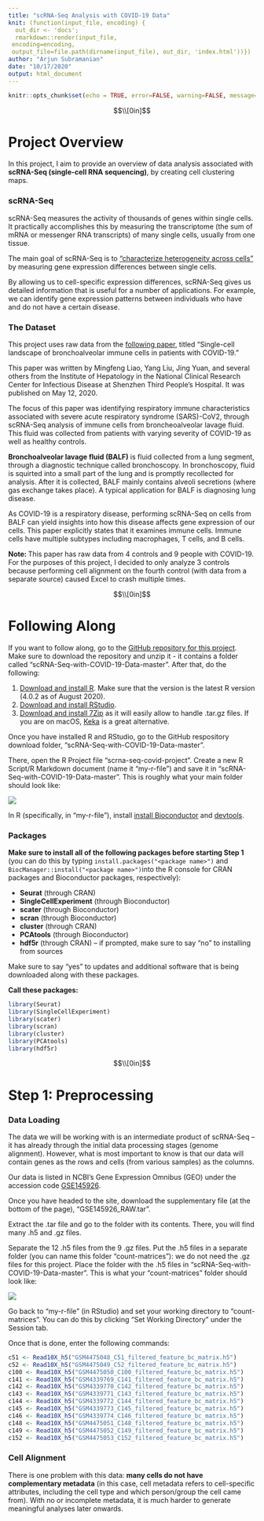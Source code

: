 ```yaml
---
title: "scRNA-Seq Analysis with COVID-19 Data"
knit: (function(input_file, encoding) {
  out_dir <- 'docs';
  rmarkdown::render(input_file,
 encoding=encoding,
 output_file=file.path(dirname(input_file), out_dir, 'index.html'))})
author: "Arjun Subramanian"
date: "10/17/2020"
output: html_document
---
```


```r
knitr::opts_chunk$set(echo = TRUE, error=FALSE, warning=FALSE, message=FALSE, results = "hide")
```

$$\\[0in]$$

# Project Overview

In this project, I aim to provide an overview of data analysis associated with **scRNA-Seq (single-cell RNA sequencing)**, by creating cell clustering maps.  

### scRNA-Seq

scRNA-Seq measures the activity of thousands of genes within single cells. It practically accomplishes this by measuring the transcriptome (the sum of mRNA or messenger RNA transcripts) of many single cells, usually from one tissue.

The main goal of scRNA-Seq is to ["characterize heterogeneity across cells"](https://osca.bioconductor.org/feature-selection.html) by measuring gene expression differences between single cells. 

By allowing us to cell-specific expression differences, scRNA-Seq gives us detailed information that is useful for a number of applications. For example, we can identify gene expression patterns between individuals who have and do not have a certain disease.

### The Dataset

This project uses raw data from the [following paper](https://www.nature.com/articles/s41591-020-0901-9), titled "Single-cell landscape of bronchoalveolar immune cells in patients with COVID-19." 

This paper was written by Mingfeng Liao, Yang Liu, Jing Yuan, and several others from the Institute of Hepatology in the National Clinical Research Center for Infectious Disease at Shenzhen Third People's Hospital. It was published on May 12, 2020.

The focus of this paper was identifying respiratory immune characteristics associated with severe acute respiratory syndrome (SARS)-CoV2, through scRNA-Seq analysis of immune cells from broncheoalveolar lavage fluid. This fluid was collected from patients with varying severity of COVID-19 as well as healthy controls.

**Bronchoalveolar lavage fluid (BALF)** is fluid collected from a lung segment, through a diagnostic technique called bronchoscopy. In bronchoscopy, fluid is squirted into a small part of the lung and is promptly recollected for analysis. After it is collected, BALF mainly contains alveoli secretions (where gas exchange takes place). A typical application for BALF is diagnosing lung disease.

As COVID-19 is a respiratory disease, performing scRNA-Seq on cells from BALF can yield insights into how this disease affects gene expression of our cells. This paper explicitly states that it examines immune cells. Immune cells have multiple subtypes including macrophages, T cells, and B cells.

**Note: ** This paper has raw data from 4 controls and 9 people with COVID-19. For the purposes of this project, I decided to only analyze 3 controls because performing cell alignment on the fourth control (with data from a separate source) caused Excel to crash multiple times. 

$$\\[0in]$$

# Following Along

If you want to follow along, go to the [GitHub repository for this project](https://github.com/arjuncsubra/scRNA-Seq-with-COVID-19-Data). Make sure to download the repository and unzip it - it contains a folder called "scRNA-Seq-with-COVID-19-Data-master".
After that, do the following:

1. [Download and install R](https://cloud.r-project.org/). Make sure that the version is the latest R version (4.0.2 as of August 2020).
2. [Download and install RStudio](https://rstudio.com/products/rstudio/download/).
3. [Download and install 7Zip](https://www.7-zip.org/download.html) as it will easily allow to handle .tar.gz files. If you are on macOS, [Keka](https://www.keka.io/en/) is a great alternative.

Once you have installed R and RStudio, go to the GitHub respository download folder, "scRNA-Seq-with-COVID-19-Data-master". 

There, open the R Project file "scrna-seq-covid-project". Create a new R Script/R Markdown document (name it "my-r-file") and save it in "scRNA-Seq-with-COVID-19-Data-master". This is roughly what your main folder should look like:

![](C:/Users/arjun/Documents/checkpoint.PNG)

In R (specifically, in "my-r-file"), install [install Bioconductor](https://www.bioconductor.org/install/) and [devtools](https://www.r-project.org/nosvn/pandoc/devtools.html).

### Packages

**Make sure to install all of the following packages before starting Step 1** (you can do this by typing `install.packages("<package name>")` and `BiocManager::install("<package name>")`into the R console for CRAN packages and Bioconductor packages, respectively):

* **Seurat** (through CRAN)
* **SingleCellExperiment** (through Bioconductor)
* **scater** (through Bioconductor)
* **scran** (through Bioconductor)
* **cluster** (through CRAN)
* **PCAtools** (through Bioconductor)
* **hdf5r** (through CRAN) – if prompted, make sure to say "no" to installing from sources

Make sure to say "yes" to updates and additional software that is being downloaded along with these packages.

**Call these packages:**

```r
library(Seurat)
library(SingleCellExperiment)
library(scater)
library(scran)
library(cluster)
library(PCAtools)
library(hdf5r)
```

$$\\[0in]$$

# Step 1: Preprocessing

### Data Loading

The data we will be working with is an intermediate product of scRNA-Seq – it has already through the initial data processing stages (genome alignment). However, what is most important to know is that our data will contain genes as the rows and cells (from various samples) as the columns.

Our data is listed in NCBI's Gene Expression Omnibus (GEO) under the accession code [GSE145926](https://www.ncbi.nlm.nih.gov/geo/query/acc.cgi?acc=GSE145926).

Once you have headed to the site, download the supplementary file (at the bottom of the page), "GSE145926_RAW.tar". 

Extract the .tar file and go to the folder with its contents. There, you will find many .h5 and .gz files.

Separate the 12 .h5 files from the 9 .gz files. Put the .h5 files in a separate folder (you can name this folder "count-matrices"): we do not need the .gz files for this project. Place the folder with the .h5 files in "scRNA-Seq-with-COVID-19-Data-master". This is what your "count-matrices" folder should look like:

![](C:/Users/arjun/Documents/countmatrices.PNG)

Go back to "my-r-file" (in RStudio) and set your working directory to "count-matrices". You can do this by clicking "Set Working Directory" under the Session tab.

Once that is done, enter the following commands:

```r
c51 <- Read10X_h5("GSM4475048_C51_filtered_feature_bc_matrix.h5")
c52 <- Read10X_h5("GSM4475049_C52_filtered_feature_bc_matrix.h5")
c100 <- Read10X_h5("GSM4475050_C100_filtered_feature_bc_matrix.h5")
c141 <- Read10X_h5("GSM4339769_C141_filtered_feature_bc_matrix.h5")
c142 <- Read10X_h5("GSM4339770_C142_filtered_feature_bc_matrix.h5")
c143 <- Read10X_h5("GSM4339771_C143_filtered_feature_bc_matrix.h5")
c144 <- Read10X_h5("GSM4339772_C144_filtered_feature_bc_matrix.h5")
c145 <- Read10X_h5("GSM4339773_C145_filtered_feature_bc_matrix.h5")
c146 <- Read10X_h5("GSM4339774_C146_filtered_feature_bc_matrix.h5")
c148 <- Read10X_h5("GSM4475051_C148_filtered_feature_bc_matrix.h5")
c149 <- Read10X_h5("GSM4475052_C149_filtered_feature_bc_matrix.h5")
c152 <- Read10X_h5("GSM4475053_C152_filtered_feature_bc_matrix.h5")
```

### Cell Alignment

There is one problem with this data: **many cells do not have complementary metadata** (in this case, cell metadata refers to cell-specific attributes, including the cell type and which person/group the cell came from). With no or incomplete metadata, it is much harder to generate meaningful analyses later onwards.


